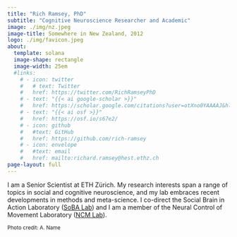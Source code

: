 ```yaml
---
title: "Rich Ramsey, PhD"
subtitle: "Cognitive Neuroscience Researcher and Academic"
image: ./img/nz.jpeg
image-title: Somewhere in New Zealand, 2012
logo: ./img/favicon.jpeg
about: 
  template: solana
  image-shape: rectangle
  image-width: 25em
  #links:
    # - icon: twitter
    #   # text: Twitter
    #   href: https://twitter.com/RichRamseyPhD
    # - text: "{{< ai google-scholar >}}"
    #   href: https://scholar.google.com/citations?user=otXno0YAAAAJ&hl=en
    # - text: "{{< ai osf >}}"
    #   href: https://osf.io/s67e2/
    # - icon: github
    #   #text: GitHub
    #   href: https://github.com/rich-ramsey
    # - icon: envelope
    #   #text: email
    #   href: mailto:richard.ramsey@hest.ethz.ch
page-layout: full
---
```


I am a Senior Scientist at ETH Zürich. My research interests span a range of topics in social and cognitive neuroscience, and my lab embraces recent developments in methods and meta-science. I co-direct the Social Brain in Action Laboratory ([SoBA Lab](https://www.soba-lab.com/)) and I am a member of the Neural Control of Movement Laboratory ([NCM Lab](https://ncm.hest.ethz.ch/)).

~[Photo credit: A. Name]{style="color=red"}~
